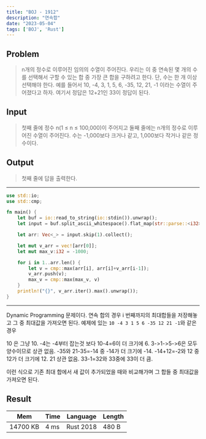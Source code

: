 ```yaml
---
title: "BOJ - 1912"
description: "연속합"
date: "2023-05-04"
tags: ['BOJ', 'Rust']
---
```

## Problem
> n개의 정수로 이루어진 임의의 수열이 주어진다. 우리는 이 중 연속된 몇 개의 수를 선택해서 구할 수 있는 합 중 가장 큰 합을 구하려고 한다. 단, 수는 한 개 이상 선택해야 한다. 예를 들어서 10, -4, 3, 1, 5, 6, -35, 12, 21, -1 이라는 수열이 주어졌다고 하자. 여기서 정답은 12+21인 33이 정답이 된다.


## Input
> 첫째 줄에 정수 n(1 ≤ n ≤ 100,000)이 주어지고 둘째 줄에는 n개의 정수로 이루어진 수열이 주어진다. 수는 -1,000보다 크거나 같고, 1,000보다 작거나 같은 정수이다.

## Output
> 첫째 줄에 답을 출력한다.

---
```rust
use std::io;
use std::cmp;

fn main() {
    let buf = io::read_to_string(io::stdin()).unwrap();
    let input = buf.split_ascii_whitespace().flat_map(str::parse::<i32>);

    let arr: Vec<_> = input.skip(1).collect();

    let mut v_arr = vec![arr[0]];
    let mut max_v:i32 = -1000;

    for i in 1..arr.len() {
        let v = cmp::max(arr[i], arr[i]+v_arr[i-1]);
        v_arr.push(v);
        max_v = cmp::max(max_v, v)
    }
    println!("{}", v_arr.iter().max().unwrap());
}
```
---

Dynamic Programming 문제이다.
연속 합의 경우 i 번째까지의 최대합들을 저장해놓고 그 중 최대값을 가져오면 된다.
예제에 있는 ``10 -4 3 1 5 6 -35 12 21 -1``와 같은 경우

10 은 그냥 10.
-4는 -4부터 잡는것 보다 10-4=6이 더 크기에 6.
3->1->5->6은 모두 양수이므로 상관 없음.
-35와 21-35=-14 중 -14가 더 크기에 -14.
-14+12=-2와 12 중 12가 더 크기에 12.
21 상관 없음.
33-1=32와 33중에 33이 더 큼.

이런 식으로 기존 최대 합에서 새 값이 추가되었을 때와 비교해가며 그 합들 중 최대값을 가져오면 된다.

## Result
| Mem                     | Time         | Language  | Length |
| ----------------------- | ------------ | --------- | ------ |
| 14700 KB                | 4 ms         | Rust 2018 | 480 B  |
